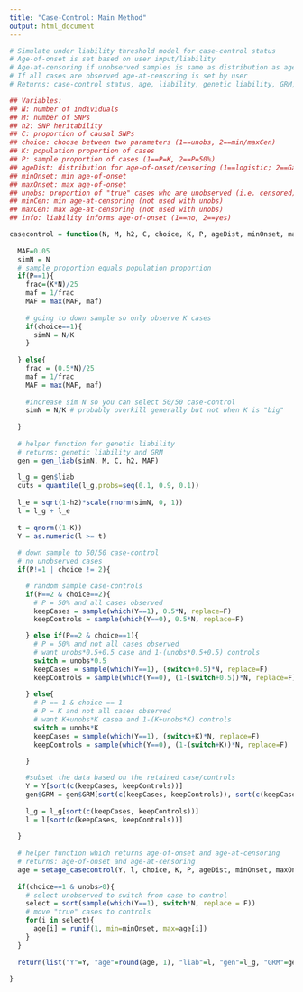 ```yaml
---
title: "Case-Control: Main Method"
output: html_document
---
```


```r

# Simulate under liability threshold model for case-control status
# Age-of-onset is set based on user input/liability
# Age-at-censoring if unobserved samples is same as distribution as age-of-onset
# If all cases are observed age-at-censoring is set by user
# Returns: case-control status, age, liability, genetic liability, GRM,  genetic liability deciles

## Variables:
## N: number of individuals
## M: number of SNPs
## h2: SNP heritability
## C: proportion of causal SNPs
## choice: choose between two parameters (1==unobs, 2==min/maxCen)
## K: population proportion of cases
## P: sample proportion of cases (1==P=K, 2==P=50%)
## ageDist: distribution for age-of-onset/censoring (1==logistic; 2==Gaussian)
## minOnset: min age-of-onset
## maxOnset: max age-of-onset
## unobs: proportion of "true" cases who are unobserved (i.e. censored)
## minCen: min age-at-censoring (not used with unobs)
## maxCen: max age-at-censoring (not used with unobs)
## info: liability informs age-of-onset (1==no, 2==yes)

casecontrol = function(N, M, h2, C, choice, K, P, ageDist, minOnset, maxOnset, unobs, minCen, maxCen, info){
  
  MAF=0.05
  simN = N
  # sample proportion equals population proportion
  if(P==1){
    frac=(K*N)/25
    maf = 1/frac
    MAF = max(MAF, maf)
    
    # going to down sample so only observe K cases
    if(choice==1){
      simN = N/K
    }
    
  } else{
    frac = (0.5*N)/25
    maf = 1/frac
    MAF = max(MAF, maf)
    
    #increase sim N so you can select 50/50 case-control
    simN = N/K # probably overkill generally but not when K is "big"
    
  }  
  
  # helper function for genetic liability
  # returns: genetic liability and GRM
  gen = gen_liab(simN, M, C, h2, MAF)
  
  l_g = gen$liab
  cuts = quantile(l_g,probs=seq(0.1, 0.9, 0.1))
  
  l_e = sqrt(1-h2)*scale(rnorm(simN, 0, 1))
  l = l_g + l_e
    
  t = qnorm((1-K))
  Y = as.numeric(l >= t)
    
  # down sample to 50/50 case-control 
  # no unobserved cases
  if(P!=1 | choice != 2){

    # random sample case-controls
    if(P==2 & choice==2){
      # P = 50% and all cases observed
      keepCases = sample(which(Y==1), 0.5*N, replace=F)
      keepControls = sample(which(Y==0), 0.5*N, replace=F)

    } else if(P==2 & choice==1){
      # P = 50% and not all cases observed
      # want unobs*0.5+0.5 case and 1-(unobs*0.5+0.5) controls
      switch = unobs*0.5
      keepCases = sample(which(Y==1), (switch+0.5)*N, replace=F)
      keepControls = sample(which(Y==0), (1-(switch+0.5))*N, replace=F)
  
    } else{
      # P == 1 & choice == 1
      # P = K and not all cases observed
      # want K+unobs*K casea and 1-(K+unobs*K) controls
      switch = unobs*K
      keepCases = sample(which(Y==1), (switch+K)*N, replace=F)
      keepControls = sample(which(Y==0), (1-(switch+K))*N, replace=F)
      
    }

    #subset the data based on the retained case/controls
    Y = Y[sort(c(keepCases, keepControls))]
    gen$GRM = gen$GRM[sort(c(keepCases, keepControls)), sort(c(keepCases, keepControls))]
  
    l_g = l_g[sort(c(keepCases, keepControls))]
    l = l[sort(c(keepCases, keepControls))]
    
  }
  
  # helper function which returns age-of-onset and age-at-censoring
  # returns: age-of-onset and age-at-censoring
  age = setage_casecontrol(Y, l, choice, K, P, ageDist, minOnset, maxOnset, minCen, maxCen, info)
  
  if(choice==1 & unobs>0){
    # select unobserved to switch from case to control
    select = sort(sample(which(Y==1), switch*N, replace = F))
    # move "true" cases to controls
    for(i in select){
      age[i] = runif(1, min=minOnset, max=age[i])
    }
  }
  
  return(list("Y"=Y, "age"=round(age, 1), "liab"=l, "gen"=l_g, "GRM"=gen$GRM, "cuts"=cuts))
  
}
```
